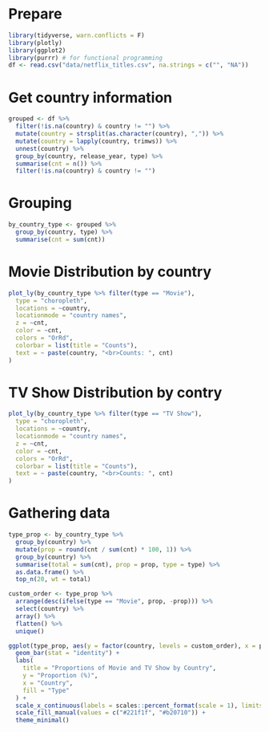 # Prepare
```r
library(tidyverse, warn.conflicts = F)
library(plotly)
library(ggplot2)
library(purrr) # for functional programming
df <- read.csv("data/netflix_titles.csv", na.strings = c("", "NA"))
```

# Get country information

```r
grouped <- df %>%
  filter(!is.na(country) & country != "") %>%
  mutate(country = strsplit(as.character(country), ",")) %>%
  mutate(country = lapply(country, trimws)) %>%
  unnest(country) %>%
  group_by(country, release_year, type) %>%
  summarise(cnt = n()) %>%
  filter(!is.na(country) & country != "")
```

# Grouping
```r
by_country_type <- grouped %>%
  group_by(country, type) %>%
  summarise(cnt = sum(cnt))
```
# Movie Distribution by country
```r
plot_ly(by_country_type %>% filter(type == "Movie"),
  type = "choropleth",
  locations = ~country,
  locationmode = "country names",
  z = ~cnt,
  color = ~cnt,
  colors = "OrRd",
  colorbar = list(title = "Counts"),
  text = ~ paste(country, "<br>Counts: ", cnt)
)
```
# TV Show Distribution by contry
```r
plot_ly(by_country_type %>% filter(type == "TV Show"),
  type = "choropleth",
  locations = ~country,
  locationmode = "country names",
  z = ~cnt,
  color = ~cnt,
  colors = "OrRd",
  colorbar = list(title = "Counts"),
  text = ~ paste(country, "<br>Counts: ", cnt)
)
```
# Gathering data
```r
type_prop <- by_country_type %>%
  group_by(country) %>%
  mutate(prop = round(cnt / sum(cnt) * 100, 1)) %>%
  group_by(country) %>%
  summarise(total = sum(cnt), prop = prop, type = type) %>%
  as.data.frame() %>%
  top_n(20, wt = total)

custom_order <- type_prop %>%
  arrange(desc(ifelse(type == "Movie", prop, -prop))) %>%
  select(country) %>%
  array() %>%
  flatten() %>%
  unique()
```

```r
ggplot(type_prop, aes(y = factor(country, levels = custom_order), x = prop, fill = type)) +
  geom_bar(stat = "identity") +
  labs(
    title = "Proportions of Movie and TV Show by Country",
    y = "Proportion (%)",
    x = "Country",
    fill = "Type"
  ) +
  scale_x_continuous(labels = scales::percent_format(scale = 1), limits = c(0, 100)) +
  scale_fill_manual(values = c("#221f1f", "#b20710")) +
  theme_minimal()
```
